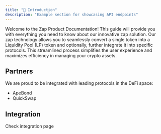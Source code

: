 ```yaml
---
title: "🏡 Introduction"
description: "Example section for showcasing API endpoints"
---
```


Welcome to the Zap Product Documentation! This guide will provide you with everything you need to know about our innovative zap solution.
Our zap technology allows you to seamlessly convert a single token into a Liquidity Pool (LP) token and optionally, further integrate it into specific protocols.
This streamlined process simplifies the user experience and maximizes efficiency in managing your crypto assets.

## Partners

We are proud to be integrated with leading protocols in the DeFi space:

- ApeBond
- QuickSwap

## Integration

Check integration page
